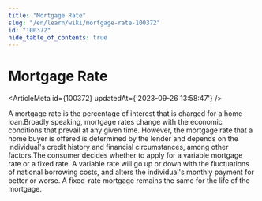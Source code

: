 ```yaml
---
title: "Mortgage Rate"
slug: "/en/learn/wiki/mortgage-rate-100372"
id: "100372"
hide_table_of_contents: true
---
```



# Mortgage Rate

<ArticleMeta id={100372} updatedAt={'2023-09-26 13:58:47'} />
<div className='border-solid border-b border-t-0 my-4 border-[var(--ifm-color-gray-300)]' />

A mortgage rate is the percentage of interest that is charged for a home loan.Broadly speaking, mortgage rates change with the economic conditions that prevail at any given time. However, the mortgage rate that a home buyer is offered is determined by the lender and depends on the individual's credit history and financial circumstances, among other factors.The consumer decides whether to apply for a variable mortgage rate or a fixed rate. A variable rate will go up or down with the fluctuations of national borrowing costs, and alters the individual's monthly payment for better or worse. A fixed-rate mortgage remains the same for the life of the mortgage.

